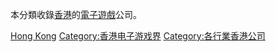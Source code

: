本分類收錄[[香港|香港]]的[[電子遊戲|電子遊戲]]公司。

[[Category:各地電子遊戲公司|Hong Kong]]
[[Category:香港电子游戏界|Category:香港电子游戏界]]
[[Category:各行業香港公司|Category:各行業香港公司]]